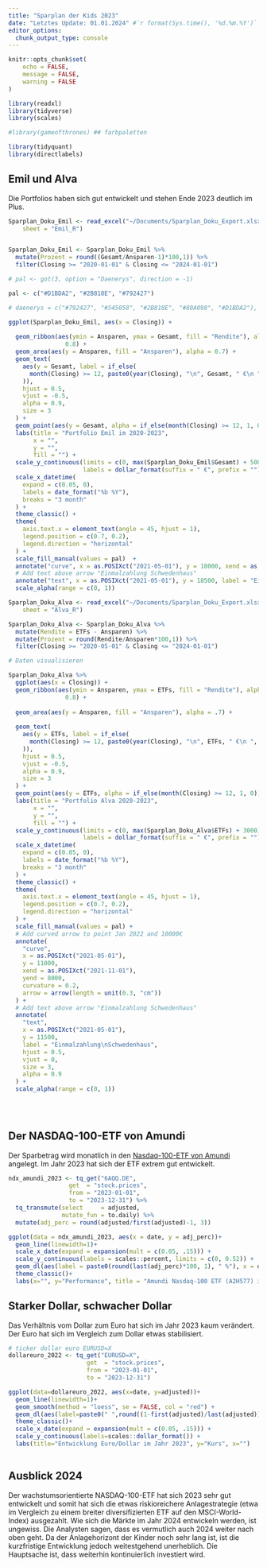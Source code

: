 ```yaml
---
title: "Sparplan der Kids 2023"
date: "Letztes Update: 01.01.2024" #`r format(Sys.time(), '%d.%m.%Y')`
editor_options: 
  chunk_output_type: console
---
```


```r
knitr::opts_chunk$set(
	echo = FALSE,
	message = FALSE,
	warning = FALSE
)
```

```r
library(readxl)
library(tidyverse)
library(scales)

#library(gameofthrones) ## farbpaletten

library(tidyquant)
library(directlabels)

```



## Emil und Alva

Die Portfolios haben sich gut entwickelt und stehen Ende 2023 deutlich im Plus.

```r

Sparplan_Doku_Emil <- read_excel("~/Documents/Sparplan_Doku_Export.xlsx", 
    sheet = "Emil_R")


Sparplan_Doku_Emil <- Sparplan_Doku_Emil %>%
  mutate(Prozent = round((Gesamt/Ansparen-1)*100,1)) %>%
  filter(Closing >= "2020-01-01" & Closing <= "2024-01-01")

```

```r
# pal <- got(3, option = "Daenerys", direction = -1)

pal <- c("#D1BDA2", "#2B818E", "#792427")

# daenerys = c("#792427", "#545058", "#2B818E", "#80A098", "#D1BDA2"),

ggplot(Sparplan_Doku_Emil, aes(x = Closing)) +
  
  geom_ribbon(aes(ymin = Ansparen, ymax = Gesamt, fill = "Rendite"), alpha =
                0.8) +
  geom_area(aes(y = Ansparen, fill = "Ansparen"), alpha = 0.7) +
  geom_text(
    aes(y = Gesamt, label = if_else(
      month(Closing) >= 12, paste0(year(Closing), "\n", Gesamt, " €\n ", Prozent, "%"), ""
    )),
    hjust = 0.5,
    vjust = -0.5,
    alpha = 0.9,
    size = 3
  ) +
  geom_point(aes(y = Gesamt, alpha = if_else(month(Closing) >= 12, 1, 0)), show.legend = FALSE)+
  labs(title = "Portfolio Emil im 2020-2023",
       x = "",
       y = "",
       fill = "") +
  scale_y_continuous(limits = c(0, max(Sparplan_Doku_Emil$Gesamt) + 5000),
                     labels = dollar_format(suffix = " €", prefix = "")) +
  scale_x_datetime(
    expand = c(0.05, 0),
    labels = date_format("%b %Y"),
    breaks = "3 month"
  ) +
  theme_classic() +
  theme(
    axis.text.x = element_text(angle = 45, hjust = 1),
    legend.position = c(0.7, 0.2),
    legend.direction = "horizontal"
  ) +
  scale_fill_manual(values = pal)  +
  annotate("curve", x = as.POSIXct("2021-05-01"), y = 18000, xend = as.POSIXct("2021-10-15"), yend = 14000, curvature = 0.2, arrow = arrow(length = unit(0.3, "cm"))) +
  # Add text above arrow "Einmalzahlung Schwedenhaus"
  annotate("text", x = as.POSIXct("2021-05-01"), y = 18500, label = "Einmalzahlung\nSchwedenhaus", hjust = 0.5, vjust = 0, size = 3, alpha = 0.7) +
  scale_alpha(range = c(0, 1)) 

```


```r

Sparplan_Doku_Alva <- read_excel("~/Documents/Sparplan_Doku_Export.xlsx", 
    sheet = "Alva_R")

Sparplan_Doku_Alva <- Sparplan_Doku_Alva %>%
  mutate(Rendite = ETFs - Ansparen) %>%
  mutate(Prozent = round(Rendite/Ansparen*100,1)) %>%
  filter(Closing >= "2020-05-01" & Closing <= "2024-01-01") 
```

```r
# Daten visualisieren

Sparplan_Doku_Alva %>%
  ggplot(aes(x = Closing)) +
  geom_ribbon(aes(ymin = Ansparen, ymax = ETFs, fill = "Rendite"), alpha =
                0.8) +
  
  geom_area(aes(y = Ansparen, fill = "Ansparen"), alpha = .7) +
  
  geom_text(
    aes(y = ETFs, label = if_else(
      month(Closing) >= 12, paste0(year(Closing), "\n", ETFs, " €\n ", Prozent, "%"), ""
    )),
    hjust = 0.5,
    vjust = -0.5,
    alpha = 0.9,
    size = 3
  ) +
  geom_point(aes(y = ETFs, alpha = if_else(month(Closing) >= 12, 1, 0)), show.legend = FALSE)+
  labs(title = "Portfolio Alva 2020-2023",
       x = "",
       y = "",
       fill = "") +
  scale_y_continuous(limits = c(0, max(Sparplan_Doku_Alva$ETFs) + 3000),
                     labels = dollar_format(suffix = " €", prefix = "")) +
  scale_x_datetime(
    expand = c(0.05, 0),
    labels = date_format("%b %Y"),
    breaks = "3 month"
  ) +
  theme_classic() +
  theme(
    axis.text.x = element_text(angle = 45, hjust = 1),
    legend.position = c(0.7, 0.2),
    legend.direction = "horizontal"
  ) +
  scale_fill_manual(values = pal) +
  # Add curved arrow to point Jan 2022 and 10000€
  annotate(
    "curve",
    x = as.POSIXct("2021-05-01"),
    y = 11000,
    xend = as.POSIXct("2021-11-01"),
    yend = 8000,
    curvature = 0.2,
    arrow = arrow(length = unit(0.3, "cm"))
  ) +
  # Add text above arrow "Einmalzahlung Schwedenhaus"
  annotate(
    "text",
    x = as.POSIXct("2021-05-01"),
    y = 11500,
    label = "Einmalzahlung\nSchwedenhaus",
    hjust = 0.5,
    vjust = 0,
    size = 3,
    alpha = 0.9
  ) +
  scale_alpha(range = c(0, 1)) 
  
 
  
```

## Der NASDAQ-100-ETF von Amundi

Der Sparbetrag wird monatlich in den [Nasdaq-100-ETF von Amundi](https://www.justetf.com/en/etf-profile.html?isin=LU1681038243) angelegt. Im Jahr 2023 hat sich der ETF extrem gut entwickelt.

```r
ndx_amundi_2023 <- tq_get("6AQQ.DE",
                 get  = "stock.prices",
                 from = "2023-01-01",
                 to = "2023-12-31") %>%
  tq_transmute(select     = adjusted,
               mutate_fun = to.daily) %>%
  mutate(adj_perc = round(adjusted/first(adjusted)-1, 3))
```

```r
ggplot(data = ndx_amundi_2023, aes(x = date, y = adj_perc))+
  geom_line(linewidth=1)+
  scale_x_date(expand = expansion(mult = c(0.05, .15))) +
  scale_y_continuous(labels = scales::percent, limits = c(0, 0.52)) +
  geom_dl(aes(label = paste0(round(last(adj_perc)*100, 1), " %"), x = date, y = adj_perc), method = list("last.qp", cex = 1, hjust = 0, vjust = -1), color="red") +
  theme_classic()+
  labs(x="", y="Performance", title = "Amundi Nasdaq-100 ETF (A2H577) im Jahr 2022")


```

## Starker Dollar, schwacher Dollar

Das Verhältnis vom Dollar zum Euro hat sich im Jahr 2023 kaum verändert. Der Euro hat sich im Vergleich zum Dollar etwas stabilisiert. 

```r
# ticker dollar euro EURUSD=X
dollareuro_2022 <- tq_get("EURUSD=X",
                      get  = "stock.prices",
                      from = "2023-01-01",
                      to = "2023-12-31")

ggplot(data=dollareuro_2022, aes(x=date, y=adjusted))+
  geom_line(linewidth=1)+
  geom_smooth(method = "loess", se = FALSE, col = "red") +
  geom_dl(aes(label=paste0(" ",round((1-first(adjusted)/last(adjusted))*100,0),"%"), x=date, y=adjusted), method = list("last.qp",  cex = 1, hjust = 0, vjust = -1), color="red") +
  theme_classic()+
  scale_x_date(expand = expansion(mult = c(0.05, .15))) +
  scale_y_continuous(labels=scales::dollar_format()) +
  labs(title="Entwicklung Euro/Dollar im Jahr 2023", y="Kurs", x="")
  
```

## Ausblick 2024

Der wachstumsorientierte NASDAQ-100-ETF hat sich 2023 sehr gut entwickelt und somit hat sich die etwas riskioreichere Anlagestrategie (etwa im Vergleich zu einem breiter diversifizierten ETF auf den MSCI-World-Index) ausgezahlt. Wie sich die Märkte im Jahr 2024 entwickeln werden, ist ungewiss. Die Analysten sagen, dass es vermutlich auch 2024 weiter nach oben geht. Da der Anlagehorizont der Kinder noch sehr lang ist, ist die kurzfristige Entwicklung jedoch weitestgehend unerheblich. Die Hauptsache ist, dass weiterhin kontinuierlich investiert wird.


